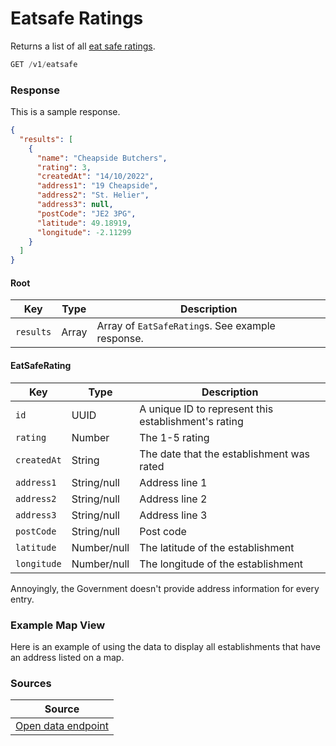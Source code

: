 
# Eatsafe Ratings

Returns a list of all [eat safe ratings][eatsafe-govje].

```jsx
GET /v1/eatsafe
```

### Response
<Tabs>
<TabItem value="res-sample-200" label="200 (OK)">

This is a sample response.

```json title="Status: 200 (OK)"
{
  "results": [
    {
      "name": "Cheapside Butchers",
      "rating": 3,
      "createdAt": "14/10/2022",
      "address1": "19 Cheapside",
      "address2": "St. Helier",
      "address3": null,
      "postCode": "JE2 3PG",
      "latitude": 49.18919,
      "longitude": -2.11299
    }
  ]
}
```

</TabItem>
<TabItem value="res-schema" label="Schema">

#### Root
| Key | Type | Description |
|-----|------|-------------|
|`results`|Array|Array of `EatSafeRating`s. See example response.|

#### EatSafeRating
| Key | Type | Description |
|-----|------|-------------|
|`id`|UUID|A unique ID to represent this establishment's rating|
|`rating`|Number|The 1-5 rating|
|`createdAt`|String|The date that the establishment was rated|
|`address1`|String/null|Address line 1|
|`address2`|String/null|Address line 2|
|`address3`|String/null|Address line 3|
|`postCode`|String/null|Post code|
|`latitude`|Number/null|The latitude of the establishment|
|`longitude`|Number/null|The longitude of the establishment|

Annoyingly, the Government doesn't provide address information for every entry.

</TabItem>
</Tabs>

### Example Map View
Here is an example of using the data to display all establishments that have an address listed on a map. 

<EatSafeMap />

### Sources
|Source|
|------|
|[Open data endpoint][eatsafe-govje-endpoint]|

[eatsafe-govje-endpoint]: https://sojopendata.azurewebsites.net/eatsafe/json
[eatsafe-govje]: https://www.gov.je/Industry/RetailHospitality/FoodDrink/pages/eatsaferatings.aspx